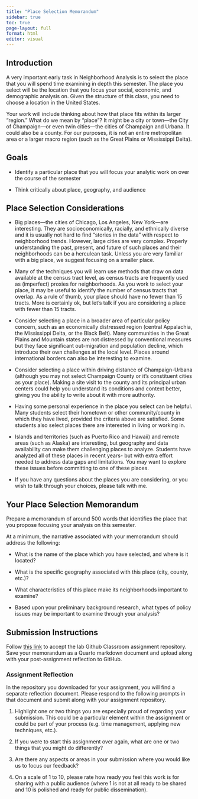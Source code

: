 ```yaml
---
title: "Place Selection Memorandum"
sidebar: true
toc: true
page-layout: full
format: html
editor: visual
---
```


## Introduction

A very important early task in Neighborhood Analysis is to select the place that you will spend time examining in depth this semester. The place you select will be the location that you focus your social, economic, and demographic analysis on. Given the structure of this class, you need to choose a location in the United States.

Your work will include thinking about how that place fits within its larger "region." What do we mean by "place"? It might be a city or town---the City of Champaign---or even twin cities---the cities of Champaign and Urbana. It could also be a county. For our purposes, it is not an entire metropolitan area or a larger macro region (such as the Great Plains or Mississippi Delta).

## Goals

-   Identify a particular place that you will focus your analytic work on over the course of the semester

-   Think critically about place, geography, and audience

## Place Selection Considerations

-   Big places---the cities of Chicago, Los Angeles, New York---are interesting. They are socioeconomically, racially, and ethnically diverse and it is usually not hard to find "stories in the data" with respect to neighborhood trends. However, large cities are very complex. Properly understanding the past, present, and future of such places and their neighborhoods can be a herculean task. Unless you are very familiar with a big place, we suggest focusing on a smaller place.

-   Many of the techniques you will learn use methods that draw on data available at the census tract level, as census tracts are frequently used as (imperfect) proxies for neighborhoods. As you work to select your place, it may be useful to identify the number of census tracts that overlap. As a rule of thumb, your place should have no fewer than 15 tracts. More is certainly ok, but let's talk if you are considering a place with fewer than 15 tracts.

-   Consider selecting a place in a broader area of particular policy concern, such as an economically distressed region (central Appalachia, the Mississippi Delta, or the Black Belt). Many communities in the Great Plains and Mountain states are not distressed by conventional measures but they face significant out-migration and population decline, which introduce their own challenges at the local level. Places around international borders can also be interesting to examine.

-   Consider selecting a place within driving distance of Champaign-Urbana (although you may not select Champaign County or it's constituent cities as your place). Making a site visit to the county and its principal urban centers could help you understand its conditions and context better, giving you the ability to write about it with more authority.

-   Having some personal experience in the place you select can be helpful. Many students select their hometown or other community/county in which they have lived, provided the criteria above are satisfied. Some students also select places there are interested in living or working in.

-   Islands and territories (such as Puerto Rico and Hawaii) and remote areas (such as Alaska) are interesting, but geography and data availability can make them challenging places to analyze. Students have analyzed all of these places in recent years- but with extra effort needed to address data gaps and limitations. You may want to explore these issues before committing to one of these places.

-   If you have any questions about the places you are considering, or you wish to talk through your choices, please talk with me.

## Your Place Selection Memorandum

Prepare a memorandum of around 500 words that identifies the place that you propose focusing your analysis on this semester.

At a minimum, the narrative associated with your memorandum should address the following:

-   What is the name of the place which you have selected, and where is it located?

-   What is the specific geography associated with this place (city, county, etc.)?

-   What characteristics of this place make its neighborhoods important to examine?

-   Based upon your preliminary background research, what types of policy issues may be important to examine through your analysis?

## Submission Instructions

Follow [this link](https://classroom.github.com/a/8hQfqrlk) to accept the lab Github Classroom assignment repository. Save your memorandum as a Quarto markdown document and upload along with your post-assignment reflection to GitHub.

### Assignment Reflection

In the repository you downloaded for your assignment, you will find a separate reflection document. Please respond to the following prompts in that document and submit along with your assignment repository.

1.  Highlight one or two things you are especially proud of regarding your submission. This could be a particular element within the assignment or could be part of your process (e.g. time management, applying new techniques, etc.).

2.  If you were to start this assignment over again, what are one or two things that you might do differently?

3.  Are there any aspects or areas in your submission where you would like us to focus our feedback?

4.  On a scale of 1 to 10, please rate how ready you feel this work is for sharing with a public audience (where 1 is not at all ready to be shared and 10 is polished and ready for public dissemination).
